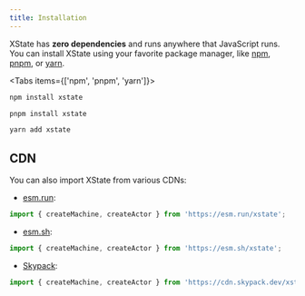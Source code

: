 ```yaml
---
title: Installation
---
```


XState has **zero dependencies** and runs anywhere that JavaScript runs. You can install XState using your favorite package manager, like [npm](https://www.npmjs.com/), [pnpm](https://pnpm.js.org/), or [yarn](https://yarnpkg.com/).

<Tabs items={['npm', 'pnpm', 'yarn']}>
<Tab value="npm" label="npm">

```bash
npm install xstate
```

</Tab>

<Tab value="pnpm" label="pnpm">

```bash
pnpm install xstate
```

</Tab>

<Tab value="yarn" label="yarn">

```bash
yarn add xstate
```

</Tab>
</Tabs>

## CDN

You can also import XState from various CDNs:

- [esm.run](https://esm.run):

```ts
import { createMachine, createActor } from 'https://esm.run/xstate';
```

- [esm.sh](https://esm.sh):

```ts
import { createMachine, createActor } from 'https://esm.sh/xstate';
```

- [Skypack](https://www.skypack.dev):

```ts
import { createMachine, createActor } from 'https://cdn.skypack.dev/xstate';
```
